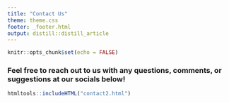 ```yaml
---
title: "Contact Us"
theme: theme.css
footer: _footer.html
output: distill::distill_article
---
```


```r
knitr::opts_chunk$set(echo = FALSE)
```

### Feel free to reach out to us with any questions, comments, or suggestions at our socials below! 
```r
htmltools::includeHTML("contact2.html")
```







